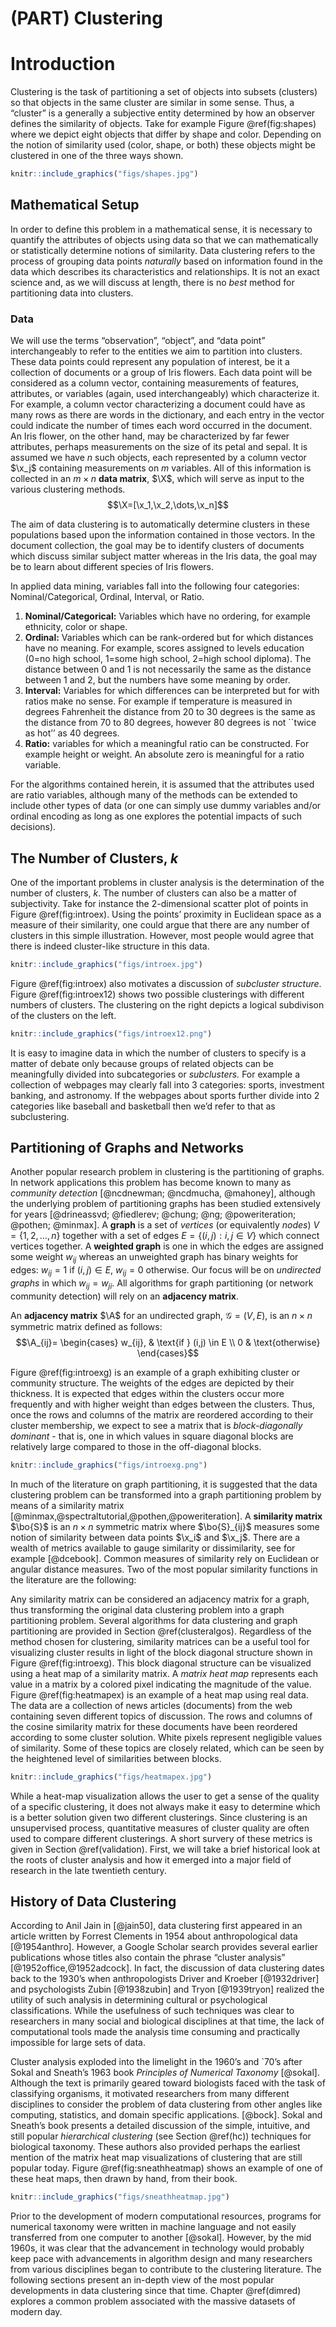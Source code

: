# (PART) Clustering {-}
# Introduction {#clusintro}

Clustering is the task of partitioning a set of objects into subsets (clusters) so that objects in the same cluster are similar in some sense. Thus, a "cluster" is a generally a subjective entity determined by how an observer defines the similarity of objects. Take for example Figure \@ref(fig:shapes) where we depict eight objects that differ by shape and color. Depending on the notion of similarity used (color, shape, or both) these objects might be clustered in one of the three ways shown. 

```r
knitr::include_graphics("figs/shapes.jpg")
```


## Mathematical Setup

In order to define this problem in a mathematical sense, it is necessary to quantify the attributes of objects using data so that we can mathematically or statistically determine notions of similarity.  Data clustering refers to the process of grouping data points _naturally_ based on information found in the data which describes its characteristics and relationships.  It is not an exact science and, as we will discuss at length, there is no _best_ method for partitioning data into clusters. 

### Data

We will use the terms "observation", "object", and "data point" interchangeably to refer to the entities we aim to partition into clusters. These data points could represent any population of interest, be it a collection of documents or a group of Iris flowers. Each data point will be considered as a column vector, containing measurements of features, attributes, or variables (again, used interchangeably) which characterize it.  For example, a column vector characterizing a document could have as many rows as there are words in the dictionary, and each entry in the vector could indicate the number of times each word occurred in the document. An Iris flower, on the other hand, may be characterized by far fewer attributes, perhaps measurements on the size of its petal and sepal.  It is assumed we have $n$ such objects, each represented by a column vector $\x_j$ containing measurements on $m$ variables. All of this information is collected in an $m \times n$ __data matrix__, $\X$, which will serve as input to the various clustering methods.
$$\X=[\x_1,\x_2,\dots,\x_n]$$

The aim of data clustering is to automatically determine clusters in these populations based upon the information contained in those vectors. In the document collection, the goal may be to identify clusters of documents which discuss similar subject matter whereas in the Iris data, the goal may be to learn about different species of Iris flowers.

<!-- %In any situation where measurements are taken or data is collected, it becomes necessary to consider the presence of \textbf{noise:} erroneous, or meaningless information obscuring meaningful patterns in data. In Chapter \ref{chap2} we will discuss techniques for reducing noise in high-dimensional data (data with a large number of attributes).   -->

In applied data mining, variables fall into the following four categories: Nominal/Categorical, Ordinal, Interval, or Ratio. 
<ol>
<li> __Nominal/Categorical:__ Variables which have no ordering, for example ethnicity, color or shape.
<li> __Ordinal:__ Variables which can be rank-ordered but for which distances have no meaning. For example, scores assigned to levels education (0=no high school, 1=some high school, 2=high school diploma). The distance between 0 and 1 is not necessarily the same as the distance between 1 and 2, but the numbers have some meaning by order.
<li> __Interval:__ Variables for which differences can be interpreted but for with ratios make no sense. For example if temperature is measured in degrees Fahrenheit the distance from 20 to 30 degrees is the same as the distance from 70 to 80 degrees, however 80 degrees is not ``twice as hot'' as 40 degrees.
<li> __Ratio:__ variables for which a meaningful ratio can be constructed. For example height or weight. An absolute zero is meaningful for a ratio variable.
</ol>

For the algorithms contained herein, it is assumed that the attributes used are ratio variables, although many of the methods can be extended to include other types of data (or one can simply use dummy variables and/or ordinal encoding as long as one explores the potential impacts of such decisions). 

## The Number of Clusters, $k$

One of the important problems in cluster analysis is the determination of the number of clusters, $k$. The number of clusters can also be a matter of subjectivity. Take for instance the 2-dimensional scatter plot of points in Figure \@ref(fig:introex).  Using the points' proximity in Euclidean space as a measure of their similarity, one could argue that there are any number of clusters in this simple illustration. However, most people would agree that there is indeed cluster-like structure in this data. 

```r
knitr::include_graphics("figs/introex.jpg")
```

Figure \@ref(fig:introex) also motivates a discussion of _subcluster structure_. Figure \@ref(fig:introex12) shows two possible clusterings with different numbers of clusters. The clustering on the right depicts a logical subdivison of the clusters on the left.


```r
knitr::include_graphics("figs/introex12.png")
```


It is easy to imagine data in which the number of clusters to specify is a matter of debate only because groups of related objects can be meaningfully divided into subcategories or _subclusters._ For example a collection of webpages may clearly fall into 3 categories: sports, investment banking, and astronomy. If the webpages about sports further divide into 2 categories like baseball and basketball then we'd refer to that as subclustering. 

## Partitioning of Graphs and Networks

Another popular research problem in clustering is the partitioning of graphs. In network applications this problem has become known to many as _community detection_ [@ncdnewman; @ncdmucha, @mahoney], although the underlying problem of partitioning graphs has been studied extensively for years [@drineassvd; @fiedlerev; @chung; @ng; @poweriteration; @pothen; @minmax]. A __graph__ is a set of _vertices_ (or equivalently _nodes_) $V=\{1,2,\dots, n\}$ together with a set of edges $E=\{(i,j) : i,j \in V\}$ which connect vertices together. A __weighted graph__ is one in which the edges are assigned some weight $w_{ij}$ whereas an unweighted graph has binary weights for edges: $w_{ij}=1$ if $(i,j) \in E$, $w_{ij}=0$ otherwise. Our focus will be on _undirected graphs_ in which $w_{ij}=w_{ji}$.  All algorithms for graph partitioning (or network community detection) will rely on an __adjacency matrix__. 

:::{.definition  name='Adjacency Matrix' #adjmat} 
An __adjacency matrix__ $\A$ for an undirected graph, $\mathcal{G}=(V,E)$, is an $n \times n$ symmetric matrix defined as follows:
$$\A_{ij}=
\begin{cases}
w_{ij}, & \text{if } (i,j) \in E \\
0 & \text{otherwise}
\end{cases}$$
:::

Figure \@ref(fig:introexg) is an example of a graph exhibiting cluster or community structure. The weights of the edges are depicted by their thickness. It is expected that edges within the clusters occur more frequently and with higher weight than edges between the clusters. Thus, once the rows and columns of the matrix are reordered according to their cluster membership, we expect to see a matrix that is _block-diagonally dominant_ - that is, one in which values in square diagonal blocks are relatively large compared to those in the off-diagonal blocks. 

```r
knitr::include_graphics("figs/introexg.png")
```

In much of the literature on graph partitioning, it is suggested that the data clustering problem can be transformed into a graph partitioning problem by means of a similarity matrix [@minmax,@spectraltutorial,@pothen,@poweriteration]. A __similarity matrix__ $\bo{S}$ is an $n \times n$ symmetric matrix where $\bo{S}_{ij}$ measures some notion of similarity between data points $\x_i$ and $\x_j$. There are a wealth of metrics available to gauge similarity or dissimilarity, see for example [@dcebook]. Common measures of similarity rely on Euclidean or angular distance measures. Two of the most popular similarity functions in the literature are the following:
\begin{itemize}
\item \textbf{Gaussian Similarity:} $$\bo{S}_{ij} =\mbox{exp}(-\frac{\|\x_i-\x_j\|^2}{2\alpha^2})$$ where $\alpha$ is a tuning parameter.
\item \textbf{Cosine Similarity:} $$\bo{S}_{ij}=\cos (\x_i,\x_j) = \frac{\x_i^T\x_j}{\|\x_i\|\|\x_j\|}$$
\end{itemize}

Any similarity matrix can be considered an adjacency matrix for a graph, thus transforming the original data clustering problem into a graph partitioning problem. Several algorithms for data clustering and graph partitioning are provided in Section \@ref(clusteralgos). Regardless of the method chosen for clustering, similarity matrices can be a useful tool for visualizing cluster results in light of the block diagonal structure shown in Figure \@ref(fig:introexg). This block diagonal structure can be visualized using a heat map of a similarity matrix. A _matrix heat map_ represents each value in a matrix by a colored pixel indicating the magnitude of the value. Figure \@ref(fig:heatmapex) is an example of a heat map using real data. The data are a collection of news articles (documents) from the web containing seven different topics of discussion. The rows and columns of the cosine similarity matrix for these documents have been reordered according to some cluster solution. White pixels represent negligible values of similarity.  Some of these topics are closely related, which can be seen by the heightened level of similarities between blocks.

```r
knitr::include_graphics("figs/heatmapex.jpg")
```


While a heat-map visualization allows the user to get a sense of the quality of a specific clustering, it does not always make it easy to determine which is a better solution given two different clusterings. Since clustering is an unsupervised process, quantitative measures of cluster quality are often used to compare different clusterings.  A short survery of these metrics is given in Section \@ref(validation). First, we will take a brief historical look at the roots of cluster analysis and how it emerged into a major field of research in the late twentieth century.

## History of Data Clustering

According to Anil Jain in [@jain50], data clustering first appeared in an article written by Forrest Clements in 1954 about anthropological data [@1954anthro]. However, a Google Scholar search provides several earlier publications whose titles also contain the phrase "cluster analysis" [@1952office,@1952adcock]. In fact, the discussion of data clustering dates back to the 1930's when anthropologists Driver and Kroeber [@1932driver] and psychologists Zubin [@1938zubin] and Tryon [@1939tryon] realized the utility of such analysis in determining cultural or psychological classifications. While the usefulness of such techniques was clear to researchers in many social and biological disciplines at that time, the lack of computational tools made the analysis time consuming and practically impossible for large sets of data. 

Cluster analysis exploded into the limelight in the 1960's and `70's after Sokal and Sneath's 1963 book _Principles of Numerical Taxonomy_ [@sokal]. Although the text is primarily geared toward biologists faced with the task of classifying organisms, it  motivated researchers from many different disciplines to consider the problem of data clustering from other angles like computing, statistics, and domain specific applications. [@bock].  Sokal and Sneath's book presents a detailed discussion of the simple, intuitive, and still popular _hierarchical clustering_ (see Section \@ref(hc)) techniques for biological taxonomy.  These authors also provided perhaps the earliest mention of the matrix heat map visualizations of clustering that are still popular today. Figure \@ref(fig:sneathheatmap) shows an example of one of these heat maps, then drawn by hand, from their book. 

```r
knitr::include_graphics("figs/sneathheatmap.jpg")
```

Prior to the development of modern computational resources, programs for numerical taxonomy were written in machine language and not easily transferred from one computer to another [@sokal]. However, by the mid 1960s, it was clear that the advancement in technology would probably keep pace with advancements in algorithm design and many researchers from various disciplines began to contribute to the clustering literature. The following sections present an in-depth view of the most popular developments in data clustering since that time. Chapter \@ref(dimred) explores a common problem associated with the massive datasets of modern day.


